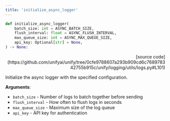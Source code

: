```yaml
---
title: 'initialize_async_logger'
---
```


```python
def initialize_async_logger(
    batch_size: int = ASYNC_BATCH_SIZE,
    flush_interval: float = ASYNC_FLUSH_INTERVAL,
    max_queue_size: int = ASYNC_MAX_QUEUE_SIZE,
    api_key: Optional[str] = None,
) -> None:
```

<p align="right">[source code](https://github.com/unifyai/unify/tree/0cfe9788607a293b909cd6c768978342755b915c/unify/logging/utils/logs.py#L101)</p>

Initialize the async logger with the specified configuration.

**Arguments**:

- `batch_size` - Number of logs to batch together before sending
- `flush_interval` - How often to flush logs in seconds
- `max_queue_size` - Maximum size of the log queue
- `api_key` - API key for authentication